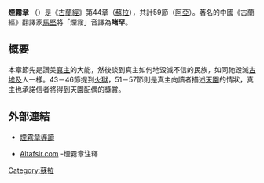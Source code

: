 {{unreferenced|time=2017-08-04T01:53:16+00:00}}
'''煙霧章''' （{{lang-ar|سورة الدخان}}）是《[[古蘭經|古蘭經]]》第44章（[[蘇拉|蘇拉]]），共計59節（[[阿亞|阿亞]]）。著名的中國《古蘭經》翻譯家[[馬堅|馬堅]]將「煙霧」音譯為'''睹罕'''。

==概要==
本章節先是讚美[[真主|真主]]的大能，然後談到真主如何地毀滅不信的民族，如同祂毀滅[[古埃及|古埃及]]人一樣。43－46節提到[[火獄|火獄]]，51－57節則是真主向讀者描述[[天園_(伊斯蘭教)|天園]]的情狀，真主也承諾信者將得到天園配偶的獎賞。

==外部連結==
* {{zh icon}}[http://www.islam.org.hk/quran11/044.htm 煙霧章導讀] {{Wayback|url=http://www.islam.org.hk/quran11/044.htm |date=20210115135407 }}
* {{en icon}}{{ar icon}}[http://www.altafsir.com/Quran.asp?SoraNo=44&Ayah=1&NewPage=0&Tajweed=1 Altafsir.com] {{Wayback|url=http://www.altafsir.com/Quran.asp?SoraNo=44&Ayah=1&NewPage=0&Tajweed=1 |date=20210123235918 }}-煙霧章注釋

{{Sura|44|[[金飾章|金飾章]]|[[屈膝章|屈膝章]]}}

{{Wikisource}}

[[Category:蘇拉|Category:蘇拉]]


{{Islam-stub}}